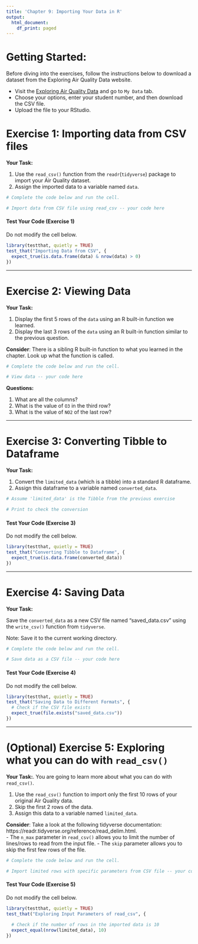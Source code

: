 ```yaml
---
title: 'Chapter 9: Importing Your Data in R'
output:
  html_document:
    df_print: paged
---
```



# Getting Started:

Before diving into the exercises, follow the instructions below to download a dataset from the Exploring Air Quality Data website.

-   Visit the [Exploring Air Quality Data](https://uoft-chem.shinyapps.io/Air_Quality_App/) and go to `My Data` tab.
-   Choose your options, enter your student number, and then download the CSV file.
-   Upload the file to your RStudio. 


# Exercise 1: Importing data from CSV files

**Your Task:**

1. Use the `read_csv()` function from the `readr`(`tidyverse`) package to import your Air Quality dataset.  
2. Assign the imported data to a variable named `data`.

```r
# Complete the code below and run the cell.

# Import data from CSV file using read_csv -- your code here

```


#### Test Your Code (Exercise 1)

Do not modify the cell below. 

```r
library(testthat, quietly = TRUE)
test_that("Importing Data from CSV", {
  expect_true(is.data.frame(data) & nrow(data) > 0)
})
```

------------------------------------------------------------------------

# Exercise 2: Viewing Data

**Your Task:**

1. Display the first 5 rows of the `data` using an R built-in function we learned.  
2. Display the last 3 rows of the `data` using an R built-in function similar to the previous question.  

**Consider**: There is a sibling R built-in function to what you learned in the chapter. Look up what the function is called. 

```r
# Complete the code below and run the cell.

# View data -- your code here

```

**Questions:**

1. What are all the columns?   
2. What is the value of `O3` in the third row?  
3. What is the value of `NO2` of the last row?  

------------------------------------------------------------------------

# Exercise 3: Converting Tibble to Dataframe

**Your Task:**

1. Convert the `limited_data` (which is a tibble) into a standard R dataframe.  
2. Assign this dataframe to a variable named `converted_data`.

```r
# Assume 'limited_data' is the Tibble from the previous exercise

# Print to check the conversion
```

#### Test Your Code (Exercise 3)

Do not modify the cell below. 
```r
library(testthat, quietly = TRUE)
test_that("Converting Tibble to Dataframe", {
  expect_true(is.data.frame(converted_data))
})

```

------------------------------------------------------------------------

# Exercise 4: Saving Data

**Your Task:**

Save the `converted_data` as a new CSV file named "saved_data.csv" using the `write_csv()` function from `tidyverse`.  

Note: Save it to the current working directory. 


```r
# Complete the code below and run the cell.

# Save data as a CSV file -- your code here

```

#### Test Your Code (Exercise 4)

Do not modify the cell below. 
```r
library(testthat, quietly = TRUE)
test_that("Saving Data to Different Formats", {
  # Check if the CSV file exists
  expect_true(file.exists("saved_data.csv"))
})

```


------------------------------------------------------------------------

# (Optional) Exercise 5: Exploring what you can do with `read_csv()`

**Your Task:**. 
You are going to learn more about what you can do with `read_csv()`.

1. Use the `read_csv()` function to import only the first 10 rows of your original Air Quality data.  
3. Skip the first 2 rows of the data.  
3. Assign this data to a variable named `limited_data`.  

**Consider**: Take a look at the following tidyverse documentation: https://readr.tidyverse.org/reference/read_delim.html.  
-   The `n_max` parameter in `read_csv()` allows you to limit the number of lines/rows to read from the input file.
-   The `skip` parameter allows you to skip the first few rows of the file.

```r
# Complete the code below and run the cell.

# Import limited rows with specific parameters from CSV file -- your code here

```

#### Test Your Code (Exercise 5)

Do not modify the cell below. 

```r
library(testthat, quietly = TRUE)
test_that("Exploring Input Parameters of read_csv", {
  
  # Check if the number of rows in the imported data is 10
  expect_equal(nrow(limited_data), 10)
})
```


